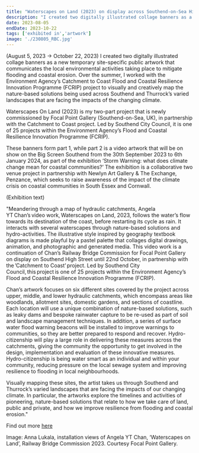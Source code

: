 ```yaml
---
title: "Waterscapes on Land (2023) on display across Southend-on-Sea High Street for Focal Point Gallery's annual Railway Bridge Commission"
description: "I created two digitally illustrated collage banners as a new temporary site-specific public artwork that communicates the local environmental activities taking place to mitigate flooding and coastal erosion. Over the summer, I worked with the Environment Agency’s Catchment to Coast Flood and Coastal Resilience Innovation Programme (FCRIP) project to visually and creatively map the nature-based solutions being used across Southend and Thurrock’s varied landscapes that are facing the impacts of the changing climate. (August 5, 2023 → October 22, 2023) "
date: 2023-08-05
endDate: 2023-10-22
tags: ['exhibited in','artwork']
image: './230805_RBC.jpg'
---
```


(August 5, 2023 → October 22, 2023) I created two digitally illustrated collage banners as a new temporary site-specific public artwork that communicates the local environmental activities taking place to mitigate flooding and coastal erosion. Over the summer, I worked with the Environment Agency’s Catchment to Coast Flood and Coastal Resilience Innovation Programme (FCRIP) project to visually and creatively map the nature-based solutions being used across Southend and Thurrock’s varied landscapes that are facing the impacts of the changing climate. 

Waterscapes On Land (2023) is my two-part project that is newly commissioned by Focal Point Gallery (Southend-on-Sea, UK), in partnership with the Catchment to Coast project. Led by Southend City Council, it is one of 25 projects within the Environment Agency’s Flood and Coastal Resilience Innovation Programme (FCRIP). 

These banners form part 1, while part 2 is a video artwork that will be on show on the Big Screen Southend from the 30th September 2023 to 6th January 2024, as part of the exhibition ‘Storm Warning: what does climate change mean for coastal communities?’ The exhibition is a collaborative two venue project in partnership with Newlyn Art Gallery & The Exchange, Penzance, which seeks to raise awareness of the impact of the climate crisis on coastal communities in South Essex and Cornwall. 

(Exhibition text)

"Meandering through a map of hydraulic catchments, Angela YT Chan’s video work, Waterscapes on Land, 2023, follows the water’s flow towards its destination of the coast, before restarting its cycle as rain. It interacts with several waterscapes through nature-based solutions and hydro-activities. The illustrative style inspired by geography textbook diagrams is made playful by a pastel palette that collages digital drawings, animation, and photographic and generated media. This video work is a continuation of Chan’s Railway Bridge Commission for Focal Point Gallery on display on Southend High Street until 22nd October, in partnership with the ’Catchment to Coast’ project. Led by Southend City Council, this project is one of 25 projects within the Environment Agency’s Flood and Coastal Resilience Innovation Programme (FCRIP).

Chan’s artwork focuses on six different sites covered by the project across upper, middle, and lower hydraulic catchments, which encompass areas like woodlands, allotment sites, domestic gardens, and sections of coastline. Each location will use a unique combination of nature-based solutions, such as leaky dams and bespoke rainwater capture to be re-used as part of soil and landscape management techniques. In addition, a series of surface water flood warning beacons will be installed to improve warnings to communities, so they are better prepared to respond and recover. Hydro-citizenship will play a large role in delivering these measures across the catchments, giving the community the opportunity to get involved in the design, implementation and evaluation of these innovative measures. Hydro-citizenship is being water smart as an individual and within your community, reducing pressure on the local sewage system and improving resilience to flooding in local neighbourhoods.

Visually mapping these sites, the artist takes us through Southend and Thurrock’s varied landscapes that are facing the impacts of our changing climate. In particular, the artworks explore the timelines and activities of pioneering, nature-based solutions that relate to how we take care of land, public and private, and how we improve resilience from flooding and coastal erosion." 


Find out more [here](https://www.fpg.org.uk/exhibition/railway-bridge-commission-angela-yt-chan/)

Image: Anna Lukala, installation views of Angela YT Chan, ‘Waterscapes on Land’, Railway Bridge Commission 2023. Courtesy Focal Point Gallery.
